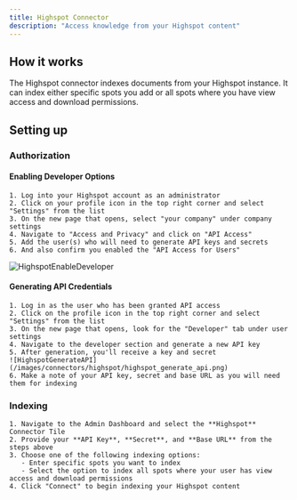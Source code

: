 ```yaml
---
title: Highspot Connector
description: "Access knowledge from your Highspot content"
---
```


## How it works

The Highspot connector indexes documents from your Highspot instance. It can index either specific spots you add or all spots where you have view access and download permissions.

## Setting up

### Authorization

#### Enabling Developer Options

    1. Log into your Highspot account as an administrator
    2. Click on your profile icon in the top right corner and select "Settings" from the list
    3. On the new page that opens, select "your company" under company settings
    4. Navigate to "Access and Privacy" and click on "API Access"
    5. Add the user(s) who will need to generate API keys and secrets
    6. And also confirm you enabled the "API Access for Users"
    
![HighspotEnableDeveloper](/images/connectors/highspot/highspot_enable_developer.png)

#### Generating API Credentials

    1. Log in as the user who has been granted API access
    2. Click on the profile icon in the top right corner and select "Settings" from the list
    3. On the new page that opens, look for the "Developer" tab under user settings
    4. Navigate to the developer section and generate a new API key
    5. After generation, you'll receive a key and secret
    ![HighspotGenerateAPI](/images/connectors/highspot/highspot_generate_api.png)
    6. Make a note of your API key, secret and base URL as you will need them for indexing

### Indexing

    1. Navigate to the Admin Dashboard and select the **Highspot** Connector Tile
    2. Provide your **API Key**, **Secret**, and **Base URL** from the steps above
    3. Choose one of the following indexing options:
       - Enter specific spots you want to index
       - Select the option to index all spots where your user has view access and download permissions
    4. Click "Connect" to begin indexing your Highspot content
